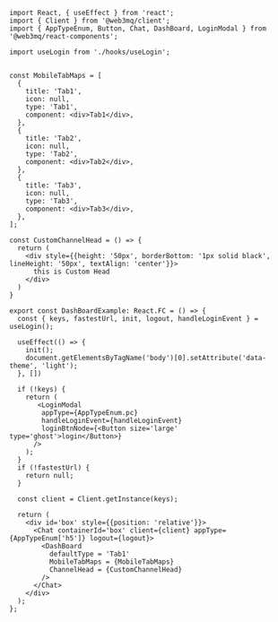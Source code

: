 ```tsx 
import React, { useEffect } from 'react';
import { Client } from '@web3mq/client';
import { AppTypeEnum, Button, Chat, DashBoard, LoginModal } from '@web3mq/react-components';

import useLogin from './hooks/useLogin';


const MobileTabMaps = [
  {
    title: 'Tab1',
    icon: null,
    type: 'Tab1',
    component: <div>Tab1</div>,
  },
  {
    title: 'Tab2',
    icon: null,
    type: 'Tab2',
    component: <div>Tab2</div>,
  },
  {
    title: 'Tab3',
    icon: null,
    type: 'Tab3',
    component: <div>Tab3</div>,
  },
];

const CustomChannelHead = () => {
  return (
    <div style={{height: '50px', borderBottom: '1px solid black', lineHeight: '50px', textAlign: 'center'}}>
      this is Custom Head
    </div>
  )
}

export const DashBoardExample: React.FC = () => {
  const { keys, fastestUrl, init, logout, handleLoginEvent } = useLogin();

  useEffect(() => {
    init();
    document.getElementsByTagName('body')[0].setAttribute('data-theme', 'light');
  }, [])

  if (!keys) {
    return (
       <LoginModal 
        appType={AppTypeEnum.pc}
        handleLoginEvent={handleLoginEvent}
        loginBtnNode={<Button size='large' type='ghost'>login</Button>}
      />
    );
  }
  if (!fastestUrl) {
    return null;
  }

  const client = Client.getInstance(keys);

  return (
    <div id='box' style={{position: 'relative'}}>
      <Chat containerId='box' client={client} appType={AppTypeEnum['h5']} logout={logout}>
        <DashBoard 
          defaultType = 'Tab1'
          MobileTabMaps = {MobileTabMaps}
          ChannelHead = {CustomChannelHead}
        />
      </Chat>
    </div>
  );
};
```